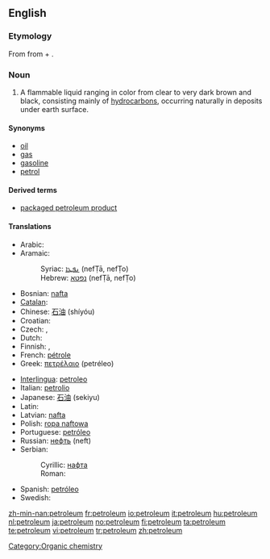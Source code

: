 ==English==

{{wikipedia}}

===Etymology===
From {{etyl|enm}} {{term|petroleum|lang=la}} from {{term|petra||rock|lang=la}} + {{term|oleum||oil|lang=la}}.

===Noun===
{{en-noun|pl='''[[petroleums]]''' ''or, rarely,'' '''[[petrolea]]'''}}

# A flammable liquid ranging in color from clear to very dark brown and black, consisting mainly of [[hydrocarbon]]s, occurring naturally in deposits under earth surface.

====Synonyms====
* [[oil]]
* [[gas]]
* [[gasoline]]
* [[petrol]]

====Derived terms====
* [[packaged petroleum product]]

====Translations====
{{trans-top|the flammable liquid mixture of hydrocarbons}}
* Arabic: {{t|ar|sc=Arab|نفط|tr=nafʈ|m}}
* Aramaic:
*: Syriac: [[ܢܦܛܐ]] (nefṬā, nefṬo) {{m}}
*: Hebrew: [[נפטא]] (nefṬā, nefṬo) {{m}}
* Bosnian: [[nafta]] {{f}}
* [[Catalan]]: {{t|ca|petroli}}
* Chinese: [[石油]] (shíyóu)
* Croatian: {{t|hr|nafta|f}}
* Czech: {{t|cs|ropa|f}}, {{t|cs|nafta|f}}
* Dutch: {{t|nl|petroleum|m}}
* Finnish: {{t|fi|raakaöljy}}, {{t|fi|maaöljy}}
* French: [[pétrole]] {{m}}
* Greek: [[πετρέλαιο]] (petréleo)
{{trans-mid}}
* [[Interlingua]]: [[petroleo]]
* Italian: [[petrolio]] {{m}}
* Japanese: [[石油]] (sekiyu)
* Latin: {{t|la|petroleum}}
* Latvian: [[nafta]] {{f}}
* Polish: [[ropa naftowa]] {{f}}
* Portuguese: [[petróleo]] {{m}}
* Russian: [[нефть]] (neft) {{f}}
* Serbian:
*: Cyrillic: [[нафта]] {{f}}
*: Roman: {{t|sr|nafta|f}}
* Spanish: [[petróleo]] {{m}}
* Swedish: {{t|sv|petroleum|n}}
{{trans-bottom}}

[[Category:Organic chemistry]]

[[zh-min-nan:petroleum]]
[[fr:petroleum]]
[[io:petroleum]]
[[it:petroleum]]
[[hu:petroleum]]
[[nl:petroleum]]
[[ja:petroleum]]
[[no:petroleum]]
[[fi:petroleum]]
[[ta:petroleum]]
[[te:petroleum]]
[[vi:petroleum]]
[[tr:petroleum]]
[[zh:petroleum]]
